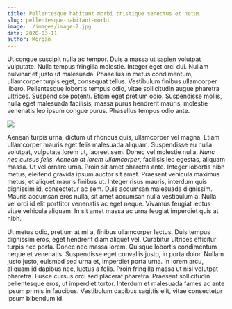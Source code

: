 ```yaml
---
title: Pellentesque habitant morbi tristique senectus et netus
slug: pellentesque-habitant-morbi
image: ./images/image-2.jpg
date: 2020-03-11
author: Morgan
---
```


Ut congue suscipit nulla ac tempor. Duis a massa ut sapien volutpat vulputate. Nulla tempus fringilla molestie. Integer eget orci dui. Nullam pulvinar et justo ut malesuada. Phasellus in metus condimentum, ullamcorper turpis eget, consequat tellus. Vestibulum finibus ullamcorper libero. Pellentesque lobortis tempus odio, vitae sollicitudin augue pharetra ultrices. Suspendisse potenti. Etiam eget pretium odio. Suspendisse mollis, nulla eget malesuada facilisis, massa purus hendrerit mauris, molestie venenatis leo ipsum congue purus. Phasellus tempus odio ante.

![](./images/abstract-architecture-building-exterior-geometric-593158.jpg)

Aenean turpis urna, dictum ut rhoncus quis, ullamcorper vel magna. Etiam ullamcorper mauris eget felis malesuada aliquam. Suspendisse eu nulla volutpat, vulputate lorem ut, laoreet sem. Donec vel molestie nulla. _Nunc nec cursus felis. Aenean at lorem ullamcorper_, facilisis leo egestas, aliquam massa. Ut vel ornare urna. Proin sit amet pharetra ante. Integer lobortis nibh metus, eleifend gravida ipsum auctor sit amet. Praesent vehicula maximus metus, et aliquet mauris finibus ut. Integer risus mauris, interdum quis dignissim id, consectetur ac sem. Duis accumsan malesuada dignissim. Mauris accumsan eros nulla, sit amet accumsan nulla vestibulum a. Nulla vel orci id elit porttitor venenatis ac eget neque. Vivamus feugiat lectus vitae vehicula aliquam. In sit amet massa ac urna feugiat imperdiet quis at nibh.

Ut metus odio, pretium at mi a, finibus ullamcorper lectus. Duis tempus dignissim eros, eget hendrerit diam aliquet vel. Curabitur ultrices efficitur turpis nec porta. Donec nec massa lorem. Quisque lobortis condimentum neque et venenatis. Suspendisse eget convallis justo, in porta dolor. Nullam justo justo, euismod sed urna et, imperdiet porta urna. In lorem arcu, aliquam id dapibus nec, luctus a felis. Proin fringilla massa ut nisl volutpat pharetra. Fusce cursus orci sed placerat pharetra. Praesent sollicitudin pellentesque eros, ut imperdiet tortor. Interdum et malesuada fames ac ante ipsum primis in faucibus. Vestibulum dapibus sagittis elit, vitae consectetur ipsum bibendum id.
